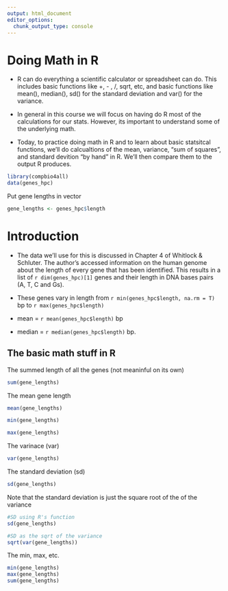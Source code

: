 ```yaml
---
output: html_document
editor_options: 
  chunk_output_type: console
---
```

# Doing Math in R

* R can do everything a scientific calculator or spreadsheet can do.  This includes basic functions like +, - , /, sqrt, etc, and basic functions like mean(), median(), sd() for the standard deviation and var() for the variance.

* In general in this course we will focus on having do R most of the calculations for our stats.  However, its important to understand some of the underlying math.

* Today, to practice doing math in R and to learn about basic statsitcal functions, we'll do calcualtions of the mean, variance, "sum of squares", and standard devition "by hand" in R.  We'll then compare them to the output R produces.

```r
library(compbio4all)
data(genes_hpc)
```

Put gene lengths in vector

```r
gene_lengths <- genes_hpc$length
```



# Introduction

* The data we'll use for this is discussed in Chapter 4 of Whitlock & Schluter.  The author's accessed information on the human genome about the length of every gene that has been identified.  This results in a list of 
`r dim(genes_hpc)[1]` genes and their length in DNA bases pairs (A, T, C and Gs).

* These genes vary in length from `r min(genes_hpc$length, na.rm = T)`  bp to `r max(genes_hpc$length)` 

* mean = `r mean(genes_hpc$length)` bp 

* median = `r median(genes_hpc$length)` bp.




## The basic math stuff in R



The summed length of all the genes (not meaninful on its own)
```r
sum(gene_lengths)
```


The mean gene length
```r
mean(gene_lengths)
```

```r
min(gene_lengths)
```

```r
max(gene_lengths)
```


The varinace (var)
```r
var(gene_lengths)
```




The standard deviation (sd)
```r
sd(gene_lengths)
```




Note that the standard deviation is just the square root of the of the variance
```r
#SD using R's function
sd(gene_lengths)

#SD as the sqrt of the variance
sqrt(var(gene_lengths))

```




The min, max, etc.
```r
min(gene_lengths)
max(gene_lengths)
sum(gene_lengths)
```





